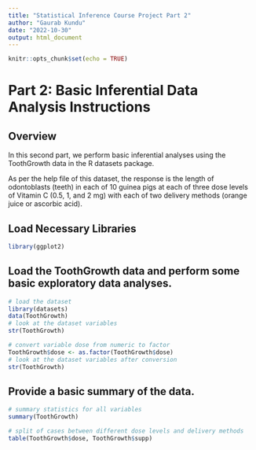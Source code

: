 ```yaml
---
title: "Statistical Inference Course Project Part 2"
author: "Gaurab Kundu"
date: "2022-10-30"
output: html_document
---
```


```r
knitr::opts_chunk$set(echo = TRUE)
```

# Part 2: Basic Inferential Data Analysis Instructions

## Overview

In this second part, we perform basic inferential analyses using the ToothGrowth data in the R datasets package.

As per the help file of this dataset, the response is the length of odontoblasts (teeth) in each of 10 guinea pigs at each of three dose levels of Vitamin C (0.5, 1, and 2 mg) with each of two delivery methods (orange juice or ascorbic acid).

## Load Necessary Libraries

```r
library(ggplot2)
```

## Load the ToothGrowth data and perform some basic exploratory data analyses.

```r
# load the dataset
library(datasets)
data(ToothGrowth)
# look at the dataset variables
str(ToothGrowth)
```

```r
# convert variable dose from numeric to factor
ToothGrowth$dose <- as.factor(ToothGrowth$dose)
# look at the dataset variables after conversion
str(ToothGrowth)
```

## Provide a basic summary of the data.

```r
# summary statistics for all variables
summary(ToothGrowth)
```

```r
# split of cases between different dose levels and delivery methods
table(ToothGrowth$dose, ToothGrowth$supp)
```

